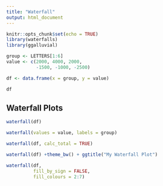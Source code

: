 ```yaml
---
title: "Waterfall"
output: html_document
---
```


```r
knitr::opts_chunk$set(echo = TRUE)
library(waterfalls)
library(ggalluvial)
```



```r


group <- LETTERS[1:6]
value <- c(2000, 4000, 2000,
           -1500, -1000, -2500)

df <- data.frame(x = group, y = value) 
```

```r
df

```


## Waterfall Plots

```r
waterfall(df)
```

```r
waterfall(values = value, labels = group)
```

```r
waterfall(df, calc_total = TRUE)
```

```r
waterfall(df) +theme_bw() + ggtitle("My Waterfall Plot")
```


```r
waterfall(df,
          fill_by_sign = FALSE,
          fill_colours = 2:7)

```